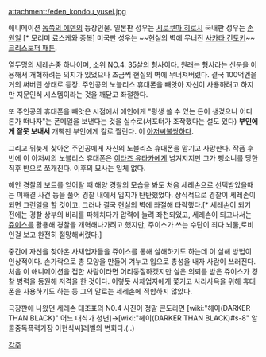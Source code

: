 attachment:/eden_kondou_yusei.jpg

애니메이션 [[동쪽의 에덴]]의 등장인물. 일본판 성우는 [[시로쿠마 히로시]] 국내판 성우는 [[손원일]] [* 모리미 료스케와 중복] 미국판 성우는 ~~현실의 벽에 무너진 [[사카타 긴토키]]~~[[크리스토퍼 패튼]].

열두명의 [[세레손]]중 하나이며, 소위 NO.4. 35살의 형사이다. 원래는 형사라는 신분을 이용해서 개혁하려는 의지가 있었으나 조금씩 현실의 벽에 무너져버렸다. 결국 100억엔을 거의 써버린 상태로 등장. 주인공의 노블리스 휴대폰을 빼앗아 자신이 사용하려고 하지만 지문인식 시스템이라는 것을 깨닫고 좌절한다. 

또 주인공의 휴대폰을 빼앗은 시점에서 애인에게 "평생 쓸 수 있는 돈이 생겼으니 어디론가 떠나자"는 폰메일을 보낸다는 것을 실수로(서포터가 조작했다는 설도 있다) '''부인에게 잘못 보내서''' 개빡친 부인에게 칼로 찔린다. 이 [[아저씨]]불쌍하다. 

그리고 뒤늦게 찾아온 주인공에게 자신의 노블리스 휴대폰을 맡기고 사망한다. 작품 후반에 이 아저씨의 노블리스 휴대폰은 [[이타즈 유타카]]에게 넘겨지지만 그가 뺑소니를 당한 직후 반으로 쪼개진다. 이후의 묘사는 일체 없다. 

해안 경찰의 보트를 얻어탈 때 해양 경찰의 모습을 봐도 처음 세레손으로 선택받았을때는 미해결 사건 등을 풀어 경찰 내에서 입지가 탄탄했었다. 상식적으로 경찰이 세레손이 되면 그런일을 할 것이고. 그러나 결국 현실의 벽에 좌절해 타락했다.[* 세레손이 되기 전에는 경찰 상부의 비리를 파헤치다가 압력에 눌려 좌천되었고, 세레손이 되고나서는 [[쥬이스]]를 활용해 경찰을 개혁해나가려고 했지만, 주이스가 쓰는 수단이 죄다 뇌물,로비인걸 보고 완전히 절망해버렸다.]

중간에 자신을 찾아온 사채업자들을 쥬이스를 통해 살해하기도 하는데 이 살해 방법이 인상적이다. 손가락으로 총 모양을 만들어 겨누고 입으로 총성을 내자 사람이 쓰러진다. 처음 이 애니메이션을 접한 사람이라면 어리둥절하겠지만 실은 의뢰를 받은 쥬이스가 경찰 병력을 동원해 저격을 한 것이다. 이렇듯 사채업자에게 쫓기고 사리사욕을 위해 휴대폰을 사용하기도 하는 등 그의 말로는 세레손에 적합하지 않았다.

극장판에 나왔던 세레손 대조표의 N0.4 사진이 정말 콘도라면 [wiki:"헤이(DARKER THAN BLACK)" 어느 대식가 청년]→[wiki:"헤이(DARKER THAN BLACK)#s-8" 알콜중독폭력가장 이현식씨]레벨의 변화다.(..)

[[각주]]
